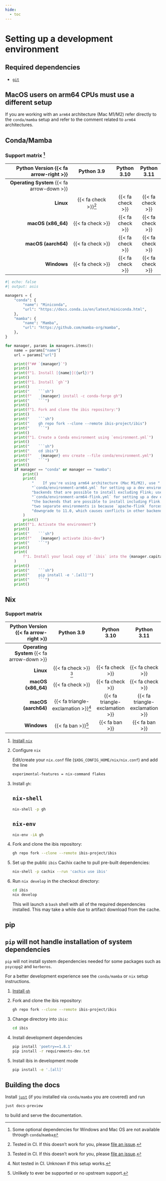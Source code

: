 ```yaml
---
hide:
  - toc
---
```


# Setting up a development environment

## Required dependencies

- [`git`](https://git-scm.com/)

::: {.panel-tabset}

::: {.callout-note}
## MacOS users on arm64 CPUs must use a different setup
If you are working with an `arm64` architecture (Mac M1/M2) refer directly to
the `conda/mamba` setup and refer to the comment related to `arm64`
architectures.
:::

## Conda/Mamba

### Support matrix [^conda-callout]

|      Python Version {{< fa arrow-right >}} |                   Python 3.9 |   Python 3.10    |   Python 3.11    |
| -----------------------------------------: | :--------------------------: | :--------------: | :--------------: |
| **Operating System** {{< fa arrow-down >}} |                              |                  |                  |
|                                  **Linux** | {{< fa check >}}[^supported] | {{< fa check >}} | {{< fa check >}} |
|                         **macOS (x86_64)** |             {{< fa check >}} | {{< fa check >}} | {{< fa check >}} |
|                        **macOS (aarch64)** |             {{< fa check >}} | {{< fa check >}} | {{< fa check >}} |
|                                **Windows** |             {{< fa check >}} | {{< fa check >}} | {{< fa check >}} |

::: {.panel-tabset}

```python
#| echo: false
#| output: asis

managers = {
    "conda": {
        "name": "Miniconda",
        "url": "https://docs.conda.io/en/latest/miniconda.html",
    },
    "mamba": {
        "name": "Mamba",
        "url": "https://github.com/mamba-org/mamba",
    },
}

for manager, params in managers.items():
    name = params["name"]
    url = params["url"]

    print(f"## `{manager}`")
    print()
    print(f"1. Install [{name}]({url})")
    print()
    print(f"1. Install `gh`")
    print()
    print("    ```sh")
    print(f"    {manager} install -c conda-forge gh")
    print("    ```")
    print()
    print(f"1. Fork and clone the ibis repository:")
    print()
    print("    ```sh")
    print("    gh repo fork --clone --remote ibis-project/ibis")
    print("    ```")
    print()
    print(f"1. Create a Conda environment using `environment.yml`")
    print()
    print("    ```sh")
    print("    cd ibis")
    print(f"    {manager} env create --file conda/environment.yml")
    print("    ```")
    print()
    if manager == "conda" or manager == "mamba":
        print()
        print(
            "    If you're using arm64 architecture (Mac M1/M2), use "
            "`conda/environment-arm64.yml` for setting up a dev environment for all the "
            "backends that are possible to install excluding Flink; use "
            "`conda/environment-arm64-flink.yml` for setting up a dev environment for all "
            "the backends that are possible to install including Flink. The reason to have "
            "two separate environments is because `apache-flink` forces `pyarrow` to "
            "downgrade to 11.0, which causes conflicts in other backends."
        )
        print()
    print(f"1. Activate the environment")
    print()
    print("    ```sh")
    print(f"    {manager} activate ibis-dev")
    print("    ```")
    print()
    print(
        f"1. Install your local copy of `ibis` into the {manager.capitalize()} environment"
    )
    print()
    print("    ```sh")
    print("    pip install -e '.[all]'")
    print("    ```")
    print()
```

:::

## Nix

### Support matrix

|      Python Version {{< fa arrow-right >}} |                Python 3.9                 |           Python 3.10           |           Python 3.11           |
| -----------------------------------------: | :---------------------------------------: | :-----------------------------: | :-----------------------------: |
| **Operating System** {{< fa arrow-down >}} |                                           |                                 |                                 |
|                                  **Linux** |       {{< fa check >}} [^supported]       |        {{< fa check >}}         |        {{< fa check >}}         |
|                         **macOS (x86_64)** |             {{< fa check >}}              |        {{< fa check >}}         |        {{< fa check >}}         |
|                        **macOS (aarch64)** | {{< fa triangle-exclamation >}}[^unknown] | {{< fa triangle-exclamation >}} | {{< fa triangle-exclamation >}} |
|                                **Windows** |         {{< fa ban >}}[^unlikely]         |         {{< fa ban >}}          |         {{< fa ban >}}          |

1.  [Install `nix`](https://nixos.org/download.html)
1.  Configure `nix`

    Edit/create your `nix.conf` file (`$XDG_CONFIG_HOME/nix/nix.conf`) and add the line

    ```sh
    experimental-features = nix-command flakes
    ```

1.  Install `gh`:

    ::: {.panel-tabset}

    ## `nix-shell`

    ```sh
    nix-shell -p gh
    ```

    ## `nix-env`

    ```sh
    nix-env -iA gh
    ```

    :::

1.  Fork and clone the ibis repository:

    ```sh
    gh repo fork --clone --remote ibis-project/ibis
    ```

1.  Set up the public `ibis` Cachix cache to pull pre-built dependencies:

    ```sh
    nix-shell -p cachix --run 'cachix use ibis'
    ```

1.  Run `nix develop` in the checkout directory:

    ```sh
    cd ibis
    nix develop
    ```

    This will launch a `bash` shell with all of the required dependencies installed.
    This may take a while due to artifact download from the cache.


## pip

::: {.callout-warning}
## `pip` will not handle installation of system dependencies

`pip` will not install system dependencies needed for some packages such as `psycopg2` and `kerberos`.

For a better development experience see the `conda/mamba` or `nix` setup instructions.
:::

1. [Install `gh`](https://cli.github.com/manual/installation)

1. Fork and clone the ibis repository:

   ```sh
   gh repo fork --clone --remote ibis-project/ibis
   ```

1. Change directory into `ibis`:

   ```sh
   cd ibis
   ```

1. Install development dependencies

   ```sh
   pip install 'poetry==1.8.1'
   pip install -r requirements-dev.txt
   ```

1. Install ibis in development mode

   ```sh
   pip install -e '.[all]'
   ```

:::

## Building the docs

Install [`just`](https://just.systems/man/en/chapter_4.html) (if you installed
via `conda/mamba` you are covered) and run

```bash
just docs-preview
```

to build and serve the documentation.

[^conda-callout]: Some optional dependencies for Windows and Mac OS are not available through `conda`/`mamba`
[^supported]: Tested in CI. If this doesn't work for you, please [file an issue](https://github.com/ibis-project/ibis/issues/new).
[^unknown]: Not tested in CI. Unknown if this setup works.
[^unlikely]: Unlikely to ever be supported or no upstream support.
